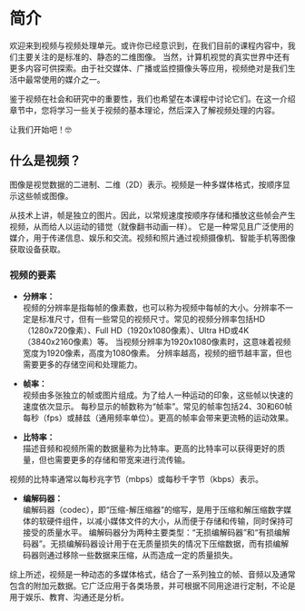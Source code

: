 # 简介

欢迎来到视频与视频处理单元。或许你已经意识到，在我们目前的课程内容中，我们主要关注的是标准的、静态的二维图像。
当然，计算机视觉的真实世界中还有更多内容可供探索。由于社交媒体、广播或监控摄像头等应用，视频绝对是我们生活中最常使用的媒介之一。

鉴于视频在社会和研究中的重要性，我们也希望在本课程中讨论它们。在这一介绍章节中，您将学习一些关于视频的基本理论，然后深入了解视频处理的内容。

让我们开始吧！🤓

## 什么是视频？

图像是视觉数据的二进制、二维（2D）表示。视频是一种多媒体格式，按顺序显示这些帧或图像。

从技术上讲，帧是独立的图片。因此，以常规速度按顺序存储和播放这些帧会产生视频，从而给人以运动的错觉（就像翻书动画一样）。
它是一种常见且广泛使用的媒介，用于传递信息、娱乐和交流。视频和照片通过视频摄像机、智能手机等图像获取设备获取。

### 视频的要素

- **分辨率：**  
视频的分辨率是指每帧的像素数，也可以称为视频中每帧的大小。分辨率不一定是标准尺寸，但有一些常见的视频尺寸。常见的视频分辨率包括HD（1280x720像素）、Full HD（1920x1080像素）、Ultra HD或4K（3840x2160像素）等。
当视频分辨率为1920x1080像素时，这意味着视频宽度为1920像素，高度为1080像素。
分辨率越高，视频的细节越丰富，但也需要更多的存储空间和处理能力。

- **帧率：**  
视频由多张独立的帧或图片组成。为了给人一种运动的印象，这些帧以快速的速度依次显示。
每秒显示的帧数称为“帧率”。常见的帧率包括24、30和60帧每秒（fps）或赫兹（通用频率单位）。更高的帧率会带来更流畅的运动效果。

- **比特率：**  
描述音频和视频所需的数据量称为比特率。更高的比特率可以获得更好的质量，但也需要更多的存储和带宽来进行流传输。

视频的比特率通常以每秒兆字节（mbps）或每秒千字节（kbps）表示。

- **编解码器：**  
编解码器（codec），即“压缩-解压缩器”的缩写，是用于压缩和解压缩数字媒体的软硬件组件，以减小媒体文件的大小，从而便于存储和传输，同时保持可接受的质量水平。
编解码器分为两种主要类型：“无损编解码器”和“有损编解码器”。无损编解码器设计用于在无质量损失的情况下压缩数据，而有损编解码器则通过移除一些数据来压缩，从而造成一定的质量损失。

综上所述，视频是一种动态的多媒体格式，结合了一系列独立的帧、音频以及通常包含的附加元数据。它广泛应用于各类场景，并可根据不同用途进行定制，不论是用于娱乐、教育、沟通还是分析。